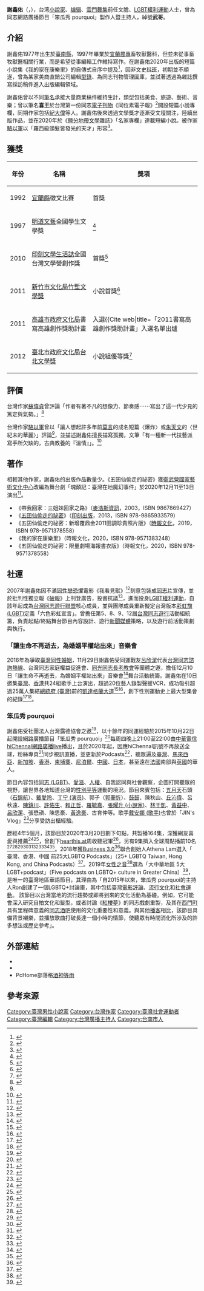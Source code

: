 {{Newsrelease|time=2021-06-14T09:19:30+00:00}}
{{Infobox writer|name=謝鑫佑|deathdate=|genre=[[小說|小說]]|occupation=[[小說家|小說家]]、[[編輯|編輯]]、[[LGBT權利運動|LGBT權利運動]]、[[主持人|主持人]]|period=1990年至今|awards=[[台北文學獎|台北文學獎]]、[[竹塹文學獎|竹塹文學獎]]、明道文藝全國學生文學獎、全國巡迴文學營創作獎|notableworks=《[[五囝仙偷走的祕密|五囝仙偷走的祕密]]》<br>《帶我回家：三姐妹回家之路》<br>《[[我的家在康樂里|我的家在康樂里]]》|nationality={{ROC}}|deathplace=|birthplace={{ROC|臺灣省}}[[臺南縣|臺南縣]]|image=|birthdate={{birth date and age|1977|10|26}}|birthname=|hao=|zi=|pseudonym=|original=|caption=[[陳建維|陳建維]]攝|subject=[[純文學|純文學]]、[[魔幻寫實|魔幻寫實]]}}

'''謝鑫佑'''（{{lang-en|Ron Hsieh}}，{{bd|1977年|10月26日||}}），台湾[[小說家|小說家]]、[[编辑|编辑]]、[[雲門舞集|雲門舞集]]前任文膽、[[LGBT權利運動|LGBT權利運動]]人士，曾為同志網路廣播節目「笨瓜秀 pourquoi」製作人暨主持人，綽號'''武哥'''。

== 介紹 ==
謝鑫佑1977年出生於[[臺南縣|臺南縣]]，1997年畢業於[[宜蘭農專|宜蘭農專]]畜牧獸醫科，但並未從事畜牧獸醫相關行業，而是希望從事編輯工作維持寫作。在謝鑫佑2020年出版的短篇小說集《我的家在康樂里》的自傳式自序中提及<ref>{{Cite book|title=我的家在康樂里|last=謝|first=鑫佑|publisher=[[時報文化|時報文化]]|year=2020|isbn=9789571383248|location=[[台灣|台灣]]|pages=24-25|authorlink=謝鑫佑}}</ref>，因非文史[[科班|科班]]，初期並不順遂，曾為某家美商直銷公司編輯[[型錄|型錄]]、為同志刊物管理圖庫，並試著透過為雜誌撰寫採訪稿件進入出版編輯領域。

謝鑫佑曾以不同[[筆名|筆名]]承接大量商業稿件維持生計，類型包括美食、旅遊、藝術、音樂；曾以筆名'''喜王'''於台灣第一份同志[[電子刊物|電子刊物]]《同位素電子報》<ref>{{Cite web|title=同位素電子報|url=https://enews.url.com.tw/isotope|accessdate=|author=|date=|format=|publisher=|language=|archive-date=2021-02-25|archive-url=https://web.archive.org/web/20210225000052/https://enews.url.com.tw/isotope|dead-url=no}}</ref>開設短篇小說專欄，同期作家包括[[紀大偉|紀大偉]]等人。謝鑫佑後來透過文學獎才逐漸受文壇關注，陸續出版作品，並在2020年於《[[鹽分地帶文學|鹽分地帶文學]]雜誌》「名家專欄」連載短編小說。被作家[[駱以軍|駱以軍]]以「羅西級頭髮皆發光的天才」形容<ref name=":0">{{Cite journal|title=小說類評審意見|author=[[駱以軍|駱以軍]]|url=http://www.inksudu.com.tw/front/bin/ptdetail.phtml?Part=3070000086&Rcg=34001|journal=INK印刻文學生活誌|issue=86|doi=|others=|year=2010|volume=|page=151|pmid=|access-date=2021-01-17|archive-date=2021-01-22|archive-url=https://web.archive.org/web/20210122024522/http://www.inksudu.com.tw/front/bin/ptdetail.phtml?Part=3070000086&Rcg=34001|dead-url=no}}</ref>。

== 獲獎 ==
{| class="wikitable"
!年份
!名稱
!獎項
|-
|1992
|[[宜蘭縣|宜蘭縣]]徵文比賽
|首獎
|-
|1997
|[[明道文藝|明道文藝]]全國學生文學獎
|<ref>{{Cite journal|title=明道文藝全國學生文學獎|author=明道中學|url=http://course.mingdao.edu.tw/md_literature/catalog/index.asp?comd=showbook&No=9125&order=261|journal=明道文藝|issue=261|doi=|others=|year=1997|volume=|page=|pmid=|access-date=2021-01-17|archive-date=2021-01-22|archive-url=https://web.archive.org/web/20210122051053/http://course.mingdao.edu.tw/md_literature/catalog/index.asp?comd=showbook&No=9125&order=261|dead-url=no}}</ref>
|-
|2010
|[[印刻文學生活誌|印刻文學生活誌]]全國台灣文學營創作獎
|首獎<ref>{{Cite book|title=2010台灣文學年鑑|last=國立臺灣文學館|first=國立臺灣文學館|publisher=國立臺灣文學館|year=2011|isbn=9789860303360|location=台灣|pages=541}}</ref>
|-
|2011
|[[新竹市文化局|新竹市文化局]][[竹塹文學獎|竹塹文學獎]]
|小說首獎<ref>{{Cite book|title=2011台灣文學年鑑|last=國立台灣文學館|first=國立台灣文學館|publisher=國立台灣文學館|year=2012|isbn=9789860344226|location=台灣|pages=479}}</ref>
|-
|2011
|[[高雄市政府文化局|高雄市政府文化局]]書寫高雄創作獎助計畫
|入選<ref>{{Cite web|title=「2011書寫高雄創作獎助計畫」入選名單出爐!!|url=https://www.khcc.gov.tw/rwd_home02.aspx?ID=$5101&IDK=2&DATA=26406&EXEC=D&AP=$5101_HISTORY-0|accessdate=|author=高雄市政府文化局|date=|format=|publisher=高雄市政府文化局|language=|archive-date=2021-01-24|archive-url=https://web.archive.org/web/20210124155005/https://www.khcc.gov.tw/rwd_home02.aspx?ID=$5101&IDK=2&DATA=26406&EXEC=D&AP=$5101_HISTORY-0|dead-url=no}}</ref>
|-
|2012
|[[臺北市政府文化局|臺北市政府文化局]][[台北文學獎|台北文學獎]]
|小說組優等獎<ref>{{Cite book|title=2012台灣文學年鑑|last=李|first=瑞騰|publisher=國立臺灣文學館|year=2013|isbn=9789860391114|location=台灣|pages=512}}</ref>
|}

== 評價 ==
台灣作家[[蘇偉貞|蘇偉貞]]曾評論「作者有著不凡的想像力、節奏感⋯⋯寫出了這一代少見的篤定與氣勢。」<ref>{{Cite journal|title=小說類評審意見|author=[[蘇偉貞|蘇偉貞]]|url=http://www.inksudu.com.tw/front/bin/ptdetail.phtml?Part=3070000086&Rcg=34001|journal=INK印刻文學生活誌|issue=86|doi=|others=|year=2010|volume=|page=150|pmid=|access-date=2021-01-17|archive-date=2021-01-22|archive-url=https://web.archive.org/web/20210122024522/http://www.inksudu.com.tw/front/bin/ptdetail.phtml?Part=3070000086&Rcg=34001|dead-url=no}}</ref>

台灣作家[[駱以軍|駱以軍]]曾以「讓人想起許多年前[[莫言|莫言]]的成名短篇〈爆炸〉或[[朱天文|朱天文]]的〈世紀末的華麗〉」評論<ref name=":0" />，並描述謝鑫佑擅長描寫孤獨，文筆「有一種新一代技藝派寫手所欠缺的，古典教養的『溫情』」。<ref>{{Cite web|title=小說決審會議紀錄|url=http://literature.award.taipei/14th/A0.pdf|accessdate=|author=|date=|format=PDF|publisher=|language=|archive-date=2021-01-21|archive-url=https://web.archive.org/web/20210121050519/http://literature.award.taipei/14th/A0.pdf|dead-url=no}}</ref>

== 著作 ==
相較其他作家，謝鑫佑的出版作品數量少。《五囝仙偷走的祕密》獲[[衛武營國家藝術文化中心|衛武營國家藝術文化中心]]改編為舞台劇「魂顛記：臺灣在地魔幻事件」於2020年12月11至13日演出<ref>{{Cite web|title=【高雄雄厲害】《魂顛記-臺灣在地魔幻事件》|url=https://www.npac-weiwuying.org/programs/5ee2ec45edab0e000647eddb|accessdate=2021-01-18|work=[[衛武營國家藝術文化中心|衛武營國家藝術文化中心]]|language=zh-TW|archive-date=2021-01-24|archive-url=https://web.archive.org/web/20210124155253/https://www.npac-weiwuying.org/programs/5ee2ec45edab0e000647eddb|dead-url=no}}</ref>。

* 《帶我回家：三姐妹回家之路》（[[麥浩斯資訊|麥浩斯資訊]]，2003，ISBN 9867869427）
* 《[[五囝仙偷走的祕密|五囝仙偷走的祕密]]》（[[印刻出版|印刻出版]]，2013，ISBN 978-9865933579）
* 《五囝仙偷走的祕密：新增覆鼎金2011田調珍貴照片版》（[[時報文化|時報文化]]，2019，ISBN 978-9571378558）
* 《我的家在康樂里》（時報文化，2020，ISBN 978-9571383248）
* 《五囝仙偷走的祕密：限量劇場海報書衣版》（時報文化，2020，ISBN 978-9571378558）

== 社運 ==
2007年謝鑫佑因不滿[[同性戀恐懼|同性戀恐懼]]電影《我看見獸》<ref>{{Cite web|title=我看見獸 I SAW A BEAST|url=https://tw.920mi.com/movie/125569.html|accessdate=2021-01-17|work=tw.920mi.com|language=zh-TW|archive-date=2021-01-22|archive-url=https://web.archive.org/web/20210122012941/https://tw.920mi.com/movie/125569.html|dead-url=no}}</ref>刻意包裝成[[同志片|同志片]]宣傳，並於批判性獨立報《[[破報|破報]]》上刊登廣告，投書抗議<ref>{{Cite web|title=[投書] ■給破報的信:關於我看見獸|url=https://blog.xuite.net/gofyytw/wretch/187737948-%5B投書%5D+■給破報的信%3A關於我看見獸|accessdate=|author=八卦貓|date=2007年9月24日|format=|publisher=|language=zh-hant|archive-date=2020年6月5日|archive-url=https://web.archive.org/web/20200605162207/https://blog.xuite.net/gofyytw/wretch/187737948-%5B%E6%8A%95%E6%9B%B8%5D+%E2%96%A0%E7%B5%A6%E7%A0%B4%E5%A0%B1%E7%9A%84%E4%BF%A1:%E9%97%9C%E6%96%BC%E6%88%91%E7%9C%8B%E8%A6%8B%E7%8D%B8|dead-url=no}}</ref>，進而投身[[LGBT權利運動|LGBT權利運動]]，自該年起成為[[台灣同志遊行聯盟|台灣同志遊行聯盟]]核心成員，並與團隊成員重新擬定台灣版本[[彩虹旗_(LGBT)|彩虹旗 (LGBT)]]定義「六色彩虹宣言」。曾擔任第5、8、9、12屆[[台灣同志遊行|台灣同志遊行]]活動組統籌，負責起點/終點舞台節目內容設計、遊行[[新聞媒體|新聞媒體]]策略，以及遊行前活動策劃與執行。

=== 「讓生命不再逝去，為婚姻平權站出來」音樂會 ===
2016年為爭取[[臺灣同性婚姻|臺灣同性婚姻]]，11月29日謝鑫佑受同運戰友[[呂欣潔|呂欣潔]]代表[[台灣同志諮詢熱線|台灣同志諮詢熱線]]、台灣同志家庭權益促進會、[[同光同志長老教會|同光同志長老教會]]等團體之邀，擔任12月10日「讓生命不再逝去，為婚姻平權站出來」音樂會<ref>{{Cite web|title=1210讓生命不再逝去，為婚姻平權站出來 音樂會|url=https://www.facebook.com/events/%E5%87%B1%E9%81%94%E6%A0%BC%E8%98%AD%E5%A4%A7%E9%81%93/1210%E8%AE%93%E7%94%9F%E5%91%BD%E4%B8%8D%E5%86%8D%E9%80%9D%E5%8E%BB%E7%82%BA%E5%A9%9A%E5%A7%BB%E5%B9%B3%E6%AC%8A%E7%AB%99%E5%87%BA%E4%BE%86-%E9%9F%B3%E6%A8%82%E6%9C%83/608609792656897/|accessdate=2021-01-17|work=www.facebook.com|language=zh-Hans|archive-date=2021-01-24|archive-url=https://web.archive.org/web/20210124011051/https://www.facebook.com/events/%E5%87%B1%E9%81%94%E6%A0%BC%E8%98%AD%E5%A4%A7%E9%81%93/1210%E8%AE%93%E7%94%9F%E5%91%BD%E4%B8%8D%E5%86%8D%E9%80%9D%E5%8E%BB%E7%82%BA%E5%A9%9A%E5%A7%BB%E5%B9%B3%E6%AC%8A%E7%AB%99%E5%87%BA%E4%BE%86-%E9%9F%B3%E6%A8%82%E6%9C%83/608609792656897/|dead-url=no}}</ref>舞台活動統籌。謝鑫佑在10日邀集[[臺灣|臺灣]]、[[香港|香港]]共24組歌手上台演出，超過20位藝人錄製聲援VCR，成功吸引超過25萬人集結[[總統府_(臺灣)|總統府 (臺灣)]]前的[[凱達格蘭大道|凱達格蘭大道]]<ref>{{Cite web|title=挺同音樂會眾星雲集 25萬人在凱道 -- 上報 / 焦點|url=https://www.upmedia.mg/news_info.php?SerialNo=8797|accessdate=2021-01-16|work=www.upmedia.mg|archive-date=2021-01-22|archive-url=https://web.archive.org/web/20210122051030/https://www.upmedia.mg/news_info.php?SerialNo=8797|dead-url=no}}</ref><ref>{{Cite web|title=25萬人爭平權 總統：同志有權結婚 ｜ 蘋果新聞網 ｜ 蘋果日報|url=https://tw.appledaily.com/headline/20161211/6OQLC7YVPOU2PH4EVHEBVKKF6A/|accessdate=2021-01-16|work=蘋果新聞網|language=zh-tw|archive-date=2021-01-22|archive-url=https://web.archive.org/web/20210122193306/https://tw.appledaily.com/headline/20161211/6OQLC7YVPOU2PH4EVHEBVKKF6A/|dead-url=no}}</ref>，創下性別運動史上最大型集會的紀錄<ref>{{Cite web|title=2020臺北市同志公民活動|url=https://www-ws.gov.taipei/Download.ashx?u=LzAwMS9VcGxvYWQvNzIyL3JlbGZpbGUvNDg3NTEvODAyNjAzMy84YzAyNDhkZS05YTI1LTRjNTMtODI3NC02OTlhMjgyOGFkNjEucGRm&n=MTA55bm06KqN6K2Y5ZCM5b%2BX5pG66aCBLnBkZg%3D%3D&icon=..pdf|accessdate=|author=臺北市政府|date=|format=PDF|publisher=|language=|archive-date=2021-01-22|archive-url=https://web.archive.org/web/20210122024538/https://www-ws.gov.taipei/Download.ashx?u=LzAwMS9VcGxvYWQvNzIyL3JlbGZpbGUvNDg3NTEvODAyNjAzMy84YzAyNDhkZS05YTI1LTRjNTMtODI3NC02OTlhMjgyOGFkNjEucGRm&n=MTA55bm06KqN6K2Y5ZCM5b%2BX5pG66aCBLnBkZg%3D%3D&icon=..pdf|dead-url=no}}</ref><ref>{{Cite web|title=今天，我們在凱道，一起寫下同志平權的歷史|url=https://www.facebook.com/iamronshie/posts/1371356299575658?pnref=story|accessdate=|author=謝鑫佑|date=2016年12月11日|format=|publisher=|language=}}</ref>。

=== 笨瓜秀 pourquoi ===
謝鑫佑受社團法人台灣露德協會之邀<ref>{{Cite web|title=社團法人台灣露德協會2015年重點成果報告|url=https://www.twnpos.org.tw/upload/membersfiles2/160902164710.pdf|accessdate=|author=露德協會|date=2015年12月|format=|publisher=|language=zh-hant|archive-date=2021-01-22|archive-url=https://web.archive.org/web/20210122181047/https://www.twnpos.org.tw/upload/membersfiles2/160902164710.pdf|dead-url=no}}</ref>，以十餘年的同運經驗於2015年10月22日起開設網路廣播節目「笨瓜秀 pourquoi」<ref>{{Cite web|title=笨瓜秀|url=https://hearthis.at/ron/|accessdate=2021-01-17|work=hearthis.at|language=en|archive-date=2021-01-24|archive-url=https://web.archive.org/web/20210124140028/https://hearthis.at/ron/|dead-url=no}}</ref>每周四晚上21:00至22:00由[[中華電信|中華電信]][[Hi_Chennal|hiChennal]][[網路廣播|網路廣播]]live播出，且於2020年起，因應hiChennal訊號不再放送全球，粉絲專頁<ref>{{Cite web|title=笨瓜秀 pourquoi|url=https://www.facebook.com/pages/category/Radio-Station/pourquoishow/about/|accessdate=2021-01-17|work=www.facebook.com|language=zh-Hans|archive-date=2021-01-26|archive-url=https://web.archive.org/web/20210126211707/https://www.facebook.com/pages/category/Radio-Station/pourquoishow/about/|dead-url=no}}</ref>同步視訊直播，並更新於Podcasts<ref>{{Cite web|title=笨瓜秀 on Apple Podcasts|url=https://podcasts.apple.com/us/podcast/%E7%AC%A8%E7%93%9C%E7%A7%80/id1436603385|accessdate=2021-01-17|work=Apple Podcasts|language=en-us|archive-date=2021-01-22|archive-url=https://web.archive.org/web/20210122214823/https://podcasts.apple.com/us/podcast/%E7%AC%A8%E7%93%9C%E7%A7%80/id1436603385|dead-url=no}}</ref>，聽眾遍及[[臺灣|臺灣]]、[[馬來西亞|馬來西亞]]、[[新加坡|新加坡]]、[[香港|香港]]、[[柬埔寨|柬埔寨]]、[[尼泊爾|尼泊爾]]、[[中國|中國]]、[[日本|日本]]，甚至遠在[[法國|法國]]南部與[[英國|英國]]的華人。

節目內容包括[[同志_(LGBT)|同志 (LGBT)]]、[[愛滋|愛滋]]、[[人權|人權]]、自我認同與社會觀察，企圖打開聽眾的視野，讓世界各地知道台灣的[[性別平等|性別平等]]運動的境況。節目來賓包括：[[五月天|五月天]]石頭（[[石錦航|石錦航]]）、[[戴愛玲|戴愛玲]]、[[丁宁_(演员)|丁宁 (演员)]]、郭子（[[郭蘅忻|郭蘅忻]]）、[[鼓鼓|鼓鼓]]、陳秋山、[[丘沁偉|丘沁偉]]、呂秋遠、[[陳鎮川|陳鎮川]]、[[許佑生|許佑生]]、[[賴正哲|賴正哲]]、[[羅毓嘉|羅毓嘉]]、[[張耀升_(小說家)|張耀升 (小說家)]]、[[林于凱|林于凱]]、[[黃益中|黃益中]]、[[呂欣潔|呂欣潔]]、張懋禛、陳思豪、[[黃逸豪|黃逸豪]]、古育仲等。歌手[[戴安娜_(歌手)|戴安娜 (歌手)]]也曾於「JIN's Vlog」<ref>{{Cite web|title=出櫃擁抱自己 ft. 笨瓜秀主持人Ron｜【真心相談室】it's JIN's Vlog EP09|url=https://www.youtube.com/watch?v=dWVOprA658w|accessdate=|author=戴安娜|date=2019年5月28日|format=|publisher=|language=|archive-date=2021年1月23日|archive-url=https://web.archive.org/web/20210123111732/https://www.youtube.com/watch?v=dWVOprA658w|dead-url=no}}</ref>分享受訪出櫃經驗。

歷經4年5個月，該節目於2020年3月20日劃下句點，共製播164集，深獲網友喜愛與推薦<ref>{{Cite web|title=Podcast 推薦 (Podcast recommendation for English learning/Web Development/ Technology/ Fun)|url=https://medium.com/@mike1026915/podcast-%E6%8E%A8%E8%96%A6-podcast-recommendation-for-english-learning-web-development-technology-fun-59ecf888ec32|accessdate=2021-01-16|date=2019-08-09|last=Fang|first=Mike|work=Medium|language=en|archive-date=2021-01-22|archive-url=https://web.archive.org/web/20210122013432/https://medium.com/@mike1026915/podcast-%E6%8E%A8%E8%96%A6-podcast-recommendation-for-english-learning-web-development-technology-fun-59ecf888ec32|dead-url=no}}</ref><ref>{{Cite web|title=Athena Lam|url=https://shenchingtou.github.io/lgbtq/taiwan-queer-media/|accessdate=2021-01-16|work=shenchingtou.github.io|archive-date=2021-01-24|archive-url=https://web.archive.org/web/20210124153206/https://shenchingtou.github.io/lgbtq/taiwan-queer-media/|dead-url=no}}</ref>，曾創下<u>hearthis.at</u>周收聽冠軍<ref>{{Cite web|title=[2017/1/5] 黃識恩【平權Ｘ保衛】|url=https://hearthis.at/popular/?category=radioshow&date-start=2017-01-01&date-end=2017-01-08|accessdate=|author=|date=|format=|publisher=|language=en|archive-date=2021-01-22|archive-url=https://web.archive.org/web/20210122054700/https://hearthis.at/popular/?category=radioshow&date-start=2017-01-01&date-end=2017-01-08|dead-url=no}}</ref>，另有9集擠入全球周點播前10名<ref>{{Cite web|title=[2016/01/07] 新年新希望！顧文瑋醫師帶來預防愛滋最新武器|url=https://hearthis.at/popular/?category=radioshow&date-start=2016-01-03&date-end=2016-01-10|accessdate=|author=|date=|format=|publisher=|language=en|archive-date=2021-01-22|archive-url=https://web.archive.org/web/20210122013311/https://hearthis.at/popular/?category=radioshow&date-start=2016-01-03&date-end=2016-01-10|dead-url=no}}</ref><ref>{{Cite web|title=[2016/01/21] 用裸體做社會運動的BOBO|url=https://hearthis.at/popular/?category=radioshow&date-start=2016-01-17&date-end=2016-01-24|accessdate=|author=|date=|format=|publisher=|language=en|archive-date=2021-01-22|archive-url=https://web.archive.org/web/20210122181604/https://hearthis.at/popular/?category=radioshow&date-start=2016-01-17&date-end=2016-01-24|dead-url=no}}</ref><ref>{{Cite web|title=[2016/2/18] 在尼泊爾開店的台灣旅人 蔚蔚|url=https://hearthis.at/popular/?category=radioshow&date-start=2016-02-14&date-end=2016-02-21|accessdate=|author=|date=|format=|publisher=|language=en|archive-date=2021-01-22|archive-url=https://web.archive.org/web/20210122025047/https://hearthis.at/popular/?category=radioshow&date-start=2016-02-14&date-end=2016-02-21|dead-url=no}}</ref><ref>{{Cite web|title=[2016/8/4] Jay來示範熊熊也能做瑜伽|url=https://hearthis.at/popular/?category=radioshow&date-start=2016-07-31&date-end=2016-08-07|accessdate=|author=|date=|format=|publisher=|language=en|archive-date=2021-01-22|archive-url=https://web.archive.org/web/20210122054030/https://hearthis.at/popular/?category=radioshow&date-start=2016-07-31&date-end=2016-08-07|dead-url=no}}</ref><ref>{{Cite web|title=[2016/10/20] 鵠翔的男妓體驗在⋯⋯明代|url=https://hearthis.at/popular/?category=radioshow&date-start=2017-02-12&date-end=2017-02-19|accessdate=|author=|date=|format=|publisher=|language=en|archive-date=2021-01-22|archive-url=https://web.archive.org/web/20210122020324/https://hearthis.at/popular/?category=radioshow&date-start=2017-02-12&date-end=2017-02-19|dead-url=no}}</ref><ref>{{Cite web|title=[2016/11/24] 長老會牧師陳思豪【基督Ｘ同志】|url=https://hearthis.at/popular/?category=radioshow&date-start=2016-11-20&date-end=2016-11-27|accessdate=|author=|date=|format=|publisher=|language=en|archive-date=2021-01-22|archive-url=https://web.archive.org/web/20210122182656/https://hearthis.at/popular/?category=radioshow&date-start=2016-11-20&date-end=2016-11-27|dead-url=no}}</ref><ref>{{Cite web|title=[2017/1/12] 道道＆道媽【親情Ｘ彩虹】|url=https://hearthis.at/popular/?category=radioshow&date-start=2017-01-08&date-end=2017-01-15|accessdate=|author=|date=|format=|publisher=|language=en|archive-date=2021-01-22|archive-url=https://web.archive.org/web/20210122051023/https://hearthis.at/popular/?category=radioshow&date-start=2017-01-08&date-end=2017-01-15|dead-url=no}}</ref><ref>{{Cite web|title=[2017/1/26] 鮑奕安&高華麗【舞台Ｘ結婚】|url=https://hearthis.at/popular/?category=radioshow&date-start=2017-01-22&date-end=2017-01-29|accessdate=|author=|date=|format=|publisher=|language=en|archive-date=2021-01-22|archive-url=https://web.archive.org/web/20210122051819/https://hearthis.at/popular/?category=radioshow&date-start=2017-01-22&date-end=2017-01-29|dead-url=no}}</ref><ref>{{Cite web|title=[2017/3/16] 植髮醫師阿龍【落腮鬍Ｘ口字鬍】|url=https://hearthis.at/popular/?category=radioshow&date-start=2017-03-12&date-end=2017-03-19|accessdate=|author=|date=|format=|publisher=|language=en|archive-date=2021-01-22|archive-url=https://web.archive.org/web/20210122192838/https://hearthis.at/popular/?category=radioshow&date-start=2017-03-12&date-end=2017-03-19|dead-url=no}}</ref>。2018年獲<u>Business 3.0</u><ref>{{Cite web|title=Business 3.0 - Where Values and Methods Converge|url=https://b3p0.org/|accessdate=2021-01-17|work=Business 3.0|language=en-US|archive-date=2021-03-08|archive-url=https://web.archive.org/web/20210308120710/https://b3p0.org/|dead-url=no}}</ref>聯合創始人Athena Lam選入「 臺灣、香港、中國 前25大LGBTQ Podcasts」（25+ LGBTQ Taiwan, Hong Kong, and China Podcasts）<ref>{{Cite web|title=25+ LGBTQ Taiwan, Hong Kong, and China Podcasts|url=https://thecupandtheroad.com/2018/10/18/lgbtq-taiwan-hk-china-podcasts/|accessdate=2021-01-16|date=2018-10-17|last=Lam|first=Athena|work=The Cup and the Road|language=en|archive-date=2021-05-04|archive-url=https://web.archive.org/web/20210504152139/https://thecupandtheroad.com/2018/10/18/lgbtq-taiwan-hk-china-podcasts/|dead-url=no}}</ref>。2019年<u>女性之音</u><ref>{{Cite web|title=女性之音|url=https://nuvoices.com|accessdate=|author=|date=|format=|publisher=|language=en|archive-date=2021-05-01|archive-url=https://web.archive.org/web/20210501041850/https://nuvoices.com/|dead-url=no}}</ref>選為「大中華地區 5大LGBT+podcast」（Five podcasts on LGBTQ+ culture in Greater China）<ref>{{Cite web|title=Five podcasts on LGBTQ+ culture in Greater China|url=https://nuvoices.com/2019/06/04/five-podcasts-to-check-out-on-lgbtq-culture-in-greater-china/|accessdate=2021-01-16|date=2019-06-04|last=NüVoices|language=en-US|archive-date=2021-01-22|archive-url=https://web.archive.org/web/20210122051201/https://nuvoices.com/2019/06/04/five-podcasts-to-check-out-on-lgbtq-culture-in-greater-china/|dead-url=no}}</ref>，是唯一的臺灣地區華語節目，其理由為「自2015年以來，笨瓜秀 pourquoi的主持人Ron創建了一個LGBTQ+討論庫，其中包括臺灣[[電影評論|電影評論]]、[[流行文化|流行文化]]和[[社會運動|社會運動]]。 該節目以台灣當地的流行趨勢或即將到來的文化活動為基礎。例如，它可能會深入研究自拍文化和髮型，或者討論《[[紅樓夢|紅樓夢]]》的同志戲劇重製，及其在[[西門町|西門町]]具有里程碑意義的[[同志酒吧|同志酒吧]]使用的文化重要性和意義。與其他[[播客|播客]]相比，該節目具備背景襯樂，並播放歌曲打破長達一個小時的情節，使聽眾有時間消化所涉及的許多想法或歷史參考」。

== 外部連結 ==

* {{Facebook|iamronshie}}
* {{Facebook|pourquoishow|name=笨瓜秀}}
*PcHome部落格[https://mypaper.pchome.com.tw/ronshie 酒神等雨] {{Wayback|url=https://mypaper.pchome.com.tw/ronshie |date=20200213024154 }}

== 參考來源 ==
<references responsive="" />

[[Category:臺灣男性小說家|Category:臺灣男性小說家]]
[[Category:台灣作家|Category:台灣作家]]
[[Category:臺灣社會運動者|Category:臺灣社會運動者]]
[[Category:臺灣編輯|Category:臺灣編輯]]
[[Category:台灣廣播主持人|Category:台灣廣播主持人]]
[[Category:台南市人|Category:台南市人]]